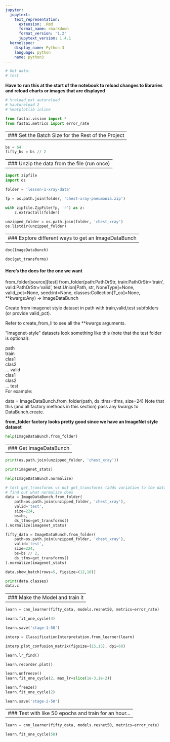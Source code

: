 ```yaml
---
jupyter:
  jupytext:
    text_representation:
      extension: .Rmd
      format_name: rmarkdown
      format_version: '1.2'
      jupytext_version: 1.4.1
  kernelspec:
    display_name: Python 3
    language: python
    name: python3
---
```


```python
# Get data:
# test

```

__Have to run this at the start of the notebook to reload changes to libraries and reload charts or images that are displayed__

```python
# %reload_ext autoreload
# %autoreload 2
# %matplotlib inline
```

```python
from fastai.vision import *
from fastai.metrics import error_rate
```

---
### Set the Batch Size for the Rest of the Project
---

```python
bs = 64
fifty_bs = bs // 2
```

---
### Unzip the data from the file (run once)
---

```python
import zipfile
import os

folder = 'lesson-1-xray-data'

fp = os.path.join(folder, 'chest-xray-pneumonia.zip')

with zipfile.ZipFile(fp, 'r') as z:
    z.extractall(folder)
```

```python
unzipped_folder = os.path.join(folder, 'chest_xray')
os.listdir(unzipped_folder)
```

---
### Explore different ways to get an ImageDataBunch
---

```python
doc(ImageDataBunch)
```

```python
doc(get_transforms)
```

#### Here's the docs for the one we want
from_folder[source][test]
from_folder(path:PathOrStr, train:PathOrStr='train', valid:PathOrStr='valid', test:Union[Path, str, NoneType]=None, valid_pct=None, seed:int=None, classes:Collection[T_co]=None, **kwargs:Any) → ImageDataBunch

Create from imagenet style dataset in path with train,valid,test subfolders (or provide valid_pct).

Refer to create_from_ll to see all the **kwargs arguments.

"Imagenet-style" datasets look something like this (note that the test folder is optional):

path\
  train\
    clas1\
    clas2\
    ...
  valid\
    clas1\
    clas2\
    ...
  test\
For example:

data = ImageDataBunch.from_folder(path, ds_tfms=tfms, size=24)
Note that this (and all factory methods in this section) pass any kwargs to DataBunch.create.


__from_folder factory looks pretty good since we have an ImageNet style dataset__

```python
help(ImageDataBunch.from_folder)
```

---
### Get ImageDataBunch
---

```python
print(os.path.join(unzipped_folder, 'chest_xray'))
```

```python
print(imagenet_stats)
```

```python
help(ImageDataBunch.normalize)
```

```python
# test get_transforms vs not get_transforms (adds variation to the data set)
# find out what normalize does
data = ImageDataBunch.from_folder(
    path=os.path.join(unzipped_folder, 'chest_xray'),
    valid='test',
    size=224,
    bs=bs,
    ds_tfms=get_transforms()
).normalize(imagenet_stats)
```

```python
fifty_data = ImageDataBunch.from_folder(
    path=os.path.join(unzipped_folder, 'chest_xray'),
    valid='test',
    size=224,
    bs=bs // 2,
    ds_tfms=get_transforms()
).normalize(imagenet_stats)
```

```python
data.show_batch(rows=5, figsize=(12,10))
```

```python
print(data.classes)
data.c
```

---
### Make the Model and train it
---

```python
learn = cnn_learner(fifty_data, models.resnet50, metrics=error_rate)
```

```python
learn.fit_one_cycle(4)
```

```python
learn.save('stage-1-50')
```

```python
interp = ClassificationInterpretation.from_learner(learn)
```

```python
interp.plot_confusion_matrix(figsize=(15,15), dpi=60)
```

```python
learn.lr_find()
```

```python
learn.recorder.plot()
```

```python
learn.unfreeze()
learn.fit_one_cycle(2, max_lr=slice(1e-3,1e-2))
```

```python
learn.freeze()
learn.fit_one_cycle(2)
```

```python
learn.save('stage-2-50')
```

---
### Test with like 50 epochs and train for an hour...
---

```python
learn = cnn_learner(fifty_data, models.resnet50, metrics=error_rate)
```

```python
learn.fit_one_cycle(50)
```

```python

```
